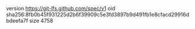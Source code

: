 version https://git-lfs.github.com/spec/v1
oid sha256:8fb0b45f931225d2b6f39909c5e3fd3897b9d491fb1e8cfacd29916dbdeefa7f
size 4758
